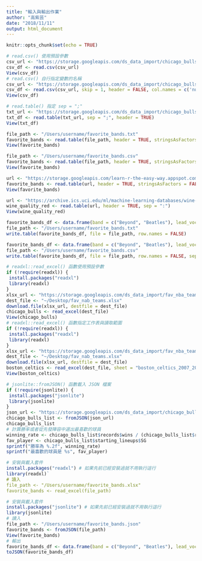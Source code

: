 ---
title: "輸入與輸出作業"
author: "高紫芸"
date: "2018/11/11"
output: html_document
---



```{r setup, include=FALSE}
knitr::opts_chunk$set(echo = TRUE)
```

```{r}
# read.csv() 使⽤預設參數
csv_url <- "https://storage.googleapis.com/ds_data_import/chicago_bulls_1995_1996.csv"
csv_df <- read.csv(csv_url)
View(csv_df)
# read.csv() ⾃⾏指定變數的名稱
csv_url <- "https://storage.googleapis.com/ds_data_import/chicago_bulls_1995_1996.csv"
csv_df <- read.csv(csv_url, skip = 1, header = FALSE, col.names = c('number', 'player', 'pos', 'ht', 'wt', 'birth_date', 'college'))
View(csv_df)
```

```{r}
# read.table() 指定 sep = ";"
txt_url <- "https://storage.googleapis.com/ds_data_import/chicago_bulls_1995_1996.txt"
txt_df <- read.table(txt_url, sep = ";", header = TRUE)
View(txt_df)
```

```{r}
file_path <- "/Users/username/favorite_bands.txt"
favorite_bands <- read.table(file_path, header = TRUE, stringsAsFactors = FALSE)
View(favorite_bands)
```

```{r}
file_path <- "/Users/username/favorite_bands.csv"
favorite_bands <- read.table(file_path, header = TRUE, stringsAsFactors = FALSE, sep = ",")
View(favorite_bands)
```

```{r}
url <- "https://storage.googleapis.com/learn-r-the-easy-way.appspot.com/data_ch11/favorite_bands.csv"
favorite_bands <- read.table(url, header = TRUE, stringsAsFactors = FALSE, sep = ",")
View(favorite_bands)
```

```{r}
url <- "https://archive.ics.uci.edu/ml/machine-learning-databases/wine-quality/winequality-red.csv"
wine_quality_red <- read.table(url, header = TRUE, sep = ":")
View(wine_quality_red)
```

```{r}
favorite_bands_df <- data.frame(band = c("Beyond", "Beatles"), lead_vocal = c("Wong Ka Kui", "John Lennon"), formed = c(1983, 1960))
file_path <- "/Users/username/favorite_bands.txt"
write.table(favorite_bands_df, file = file_path, row.names = FALSE)
```

```{r}
favorite_bands_df <- data.frame(band = c("Beyond", "Beatles"), lead_vocal = c("Wong Ka Kui", "John Lennon"), formed = c(1983, 1960))
file_path <- "/Users/username/favorite_bands.csv"
write.table(favorite_bands_df, file = file_path, row.names = FALSE, sep = ",")
```

```{r}
# readxl::read_excel() 函數使⽤預設參數
if (!require(readxl)) {
 install.packages("readxl")
 library(readxl)
}
xlsx_url <- "https://storage.googleapis.com/ds_data_import/fav_nba_teams.xlsx"
dest_file <- "~/Desktop/fav_nab_teams.xlsx"
download.file(xlsx_url, destfile = dest_file)
chicago_bulls <- read_excel(dest_file)
View(chicago_bulls)
# readxl::read_excel() 函數指定⼯作表與讀取範圍
if (!require(readxl)) {
 install.packages("readxl")
 library(readxl)
}
xlsx_url <- "https://storage.googleapis.com/ds_data_import/fav_nba_teams.xlsx"
dest_file <- "~/Desktop/fav_nab_teams.xlsx"
download.file(xlsx_url, destfile = dest_file)
boston_celtics <- read_excel(dest_file, sheet = "boston_celtics_2007_2008", range = "A7:C16", col_names = c("number", "player", "pos"))
View(boston_celtics)
```

```{r}
# jsonlite::fromJSON() 函數載入 JSON 檔案
if (!require(jsonlite)) {
 install.packages("jsonlite")
 library(jsonlite)
}
json_url <- "https://storage.googleapis.com/ds_data_import/chicago_bulls_1995_1996.json"
chicago_bulls_list <- fromJSON(json_url)
chicago_bulls_list
# 計算勝率或者從先發陣容中選出最喜歡的球員
winning_rate <- chicago_bulls_list$records$wins / (chicago_bulls_list$records$wins + chicago_bulls_list$records$losses)
fav_player <- chicago_bulls_list$starting_lineups$SG
sprintf("勝率為 %.2f", winning_rate)
sprintf("最喜歡的球員是 %s", fav_player)
```

```{r}
# 安裝與載入套件
install.packages("readxl") # 如果先前已經安裝過就不⽤執⾏這⾏
library(readxl)`
# 讀入
file_path <- "/Users/username/favorite_bands.xlsx"
favorite_bands <- read_excel(file_path)
```

```{r}
# 安裝與載入套件
install.packages("jsonlite") # 如果先前已經安裝過就不⽤執⾏這⾏
library(jsonlite)
# 讀入
file_path <- "/Users/username/favorite_bands.json"
favorite_bands <- fromJSON(file_path)
View(favorite_bands)
# 輸出
favorite_bands_df <- data.frame(band = c("Beyond", "Beatles"), lead_vocal = c("Wong Ka Kui", "John Lennon"), formed = c(1983, 1960))
toJSON(favorite_bands_df)
```


